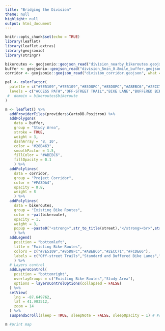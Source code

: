 ```yaml
---
title: "Bridging the Division"
theme: null
highlight: null
output: html_document
---
```


```r
knitr::opts_chunk$set(echo = TRUE)
library(leaflet)
library(leaflet.extras)
library(geojsonio)
library(stringr)
```

```r
bikeroutes <- geojsonio::geojson_read("division_nearby_bikeroutes.geojson", what = "sp")
buffer <- geojsonio::geojson_read("division_5min_0.8mile_buffer.geojson", what = "sp")
corridor <- geojsonio::geojson_read("division_corridor.geojson", what = "sp")
```
```r
pal <- colorFactor(
  palette = c("#7E5109","#7E5109","#85D8FC","#85D8FC","#ABEBC6","#2ECC71","#FCDE66"),
  levels = c("ACCESS PATH","OFF-STREET TRAIL","BIKE LANE","BUFFERED BIKE LANE","NEIGHBORHOOD GREENWAY","PROTECTED BIKE LANE","SHARED-LANE")
 #  domain = bikeroutes$bikeroute
)
```

```r
m <- leaflet() %>%
  addProviderTiles(providers$CartoDB.Positron) %>%
  addPolygons(
    data = buffer,
    group = "Study Area",
    stroke = TRUE,
    weight = 3,
    dashArray = '8, 10',
    color = "#28B463",
    smoothFactor = 1.5,
    fillColor = "#ABEBC6",
    fillOpacity = 0.1
    ) %>%
  addPolylines(
    data = corridor,
    group = "Project Corridor",
    color = "#FA3DA4",
    opacity = 0.8,
    weight = 8
    ) %>%
  addPolylines(
    data = bikeroutes,
    group = "Existing Bike Routes",
    color = ~pal(bikeroute),
    opacity = 1,
    weight = 3,
    popup = ~paste0("<strong>",str_to_title(street),"</strong><br>",str_to_title(bikeroute))
    ) %>%
  addLegend(
    position = "bottomleft",
    title = "Existing Bike Routes",
    colors = c("#7E5109","#85D8FC","#ABEBC6","#2ECC71","#FCDE66"),
    labels = c("Off-street Trails","Standard and Buffered Bike Lanes","Neighborhood Greenways","Protected Bike Lanes","Marked Shared Lanes (\"Sharrows\")")
    ) %>%
  # Layers control
  addLayersControl(
    position = "bottomright",
    overlayGroups = c("Existing Bike Routes","Study Area"),
    options = layersControlOptions(collapsed = FALSE)
  ) %>%
  setView(
    lng = -87.649762,
    lat = 41.903512,
    zoom = 14
  ) %>%
  suspendScroll(sleep = TRUE, sleepNote = FALSE, sleepOpacity = 1) # Prevents accidental zooming on Mac

m #print map
```
